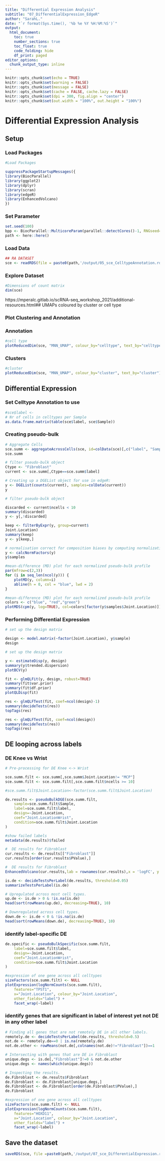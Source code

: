 ```yaml
---
title: "Differential Expression Analysis"
subtitle: "07_DifferentialExpression_EdgeR"
author: "SarahL."
date: "`r format(Sys.time(), '%b %e %Y %H:%M:%S')`"
output: 
  html_document:
    toc: true
    number_sections: true   
    toc_float: true
    code_folding: hide
    df_print: paged
editor_options:
  chunk_output_type: inline
---
```


```r
knitr::opts_chunk$set(echo = TRUE)
knitr::opts_chunk$set(warning = FALSE)
knitr::opts_chunk$set(message = FALSE)
knitr::opts_chunk$set(cache = FALSE, cache.lazy = FALSE)
knitr::opts_chunk$set(dpi = 300, fig.align = "center")
knitr::opts_chunk$set(out.width = "100%", out.height = "100%")
```


# Differential Expression Analysis

## Setup

### Load Packages

```r
#Load Packages

suppressPackageStartupMessages({
library(BiocParallel)
library(ggplot2)
library(dplyr)
library(scran)
library(edgeR)
library(EnhancedVolcano)
})

```

### Set Parameter

```r
set.seed(100)
bpp <- BiocParallel::MulticoreParam(parallel::detectCores()-1, RNGseed=100)
path <- here::here()
```


### Load Data

```r
## RA DATASET
sce <- readRDS(file = paste0(path,'/output/05_sce_CelltypeAnnotation.rds'))

```


### Explore Dataset

```r
#Dimensions of count matrix
dim(sce)
```

https://mperalc.gitlab.io/scRNA-seq_workshop_2021/additional-resources.html## UMAPs coloured by cluster or cell type

### Plot Clustering and Annotation {.tabset}

### Annotation

```r
#cell type
plotReducedDim(sce, "MNN_UMAP", colour_by="celltype", text_by="celltype") +labs(title="UMAP colored by Cell type ",subtitle = "UMAP of all integrated datasets")

```

### Clusters

```r
#cluster
plotReducedDim(sce, "MNN_UMAP", colour_by="cluster", text_by="cluster") +labs(title="UMAP colored by clusters",subtitle = "UMAP of all integrated datasets")

```

## Differential Expression

### Set Celltype Annotation to use

```r
#sce$label <-
# Nr of cells in celltypes per Sample
as.data.frame.matrix(table(sce$label, sce$Sample))
```



### Creating pseudo-bulk

```r
# Aggregate Cells
sce.summ <- aggregateAcrossCells(sce, id=colData(sce)[,c("label", "Sample")])
sce.summ
```


```r
# filter pseudo-bulk object
Ctype <- "Fibroblast"
current <- sce.summ[,Ctype==sce.summ$label]

# Creating up a DGEList object for use in edgeR:
y <- DGEList(counts(current), samples=colData(current))
y
```

```r
# filter pseudo-bulk object

discarded <- current$ncells < 10
summary(discarded)
y <- y[,!discarded]

keep <- filterByExpr(y, group=current$	
Joint.Location)
summary(keep)
y <- y[keep,]

```

```r
# normalisation correct for composition biases by computing normalization factors with the trimmed mean of M-values method
y <- calcNormFactors(y)
y$samples
```

```r
#mean-difference (MD) plot for each normalized pseudo-bulk profile 
par(mfrow=c(2,3))
for (i in seq_len(ncol(y))) {
    plotMD(y, column=i)
    abline(h = 0, col = "blue", lwd = 2)
}
```
```r
#mean-difference (MD) plot for each normalized pseudo-bulk profile 
colors <- c("blue", "red","green")
plotMDS(cpm(y, log=TRUE), col=colors[factor(y$samples$Joint.Location)])
```

### Performing Differential Expression


```r
# set up the design matrix

design <- model.matrix(~factor(Joint.Location), y$sample)
design

```

```r
# set up the design matrix

y <- estimateDisp(y, design)
summary(y$trended.dispersion)
plotBCV(y)
```

```r
fit <- glmQLFit(y, design, robust=TRUE)
summary(fit$var.prior)
summary(fit$df.prior)
plotQLDisp(fit)
```
```r
res <- glmQLFTest(fit, coef=ncol(design)-1)
summary(decideTests(res))
topTags(res)
```

```r
res <- glmQLFTest(fit, coef=ncol(design))
summary(decideTests(res))
topTags(res)
```

## DE looping across labels

### DE Knee vs Wrist

```r
# Pre-processing for DE Knee <-> Wrist

sce.summ.filt <- sce.summ[,sce.summ$Joint.Location!= "MCP"]
sce.summ.filt <- sce.summ.filt[,sce.summ.filt$ncells >= 10]

#sce.summ.filt$Joint.Location<-factor(sce.summ.filt$Joint.Location)

de.results <- pseudoBulkDGE(sce.summ.filt, 
    sample=sce.summ.filt$Sample,
    label=sce.summ.filt$label,
    design=~Joint.Location,
    coef="Joint.LocationWrist",
    condition=sce.summ.filt$Joint.Location 
)

```


```r
#show failed labels
metadata(de.results)$failed
```


```r
#  DE results for Fibroblast
cur.results <- de.results[["Fibroblast"]]
cur.results[order(cur.results$PValue),]
```


```r
#  DE results for Fibroblast
EnhancedVolcano(cur.results,lab = rownames(cur.results),x = 'logFC', y = 'PValue', title = paste("Differential expression", " Knee ", "vs", " Wrist ", sep=' '),subtitle = "Fibroblast cluster (pseudobulk)",colAlpha = 1)
```


```r
is.de <- decideTestsPerLabel(de.results, threshold=0.05)
summarizeTestsPerLabel(is.de)
```

```r
# Upregulated across most cell types.
up.de <- is.de > 0 & !is.na(is.de)
head(sort(rowMeans(up.de), decreasing=TRUE), 10)
```


```r
# Downregulated across cell types.
down.de <- is.de < 0 & !is.na(is.de)
head(sort(rowMeans(down.de), decreasing=TRUE), 10)
```





### identify label-specific DE

```r
de.specific <- pseudoBulkSpecific(sce.summ.filt,
    label=sce.summ.filt$label,
    design=~Joint.Location,
    coef="Joint.LocationWrist",
    condition=sce.summ.filt$Joint.Location 
)
```


```r
#expression of one gene across all celltypes
sizeFactors(sce.summ.filt) <- NULL
plotExpression(logNormCounts(sce.summ.filt),
    features="TPST1",
    x="Joint.Location", colour_by="Joint.Location",
    other_fields="label") +
    facet_wrap(~label)

```

### identify genes that are significant in label of interest yet not DE in any other label

```r
# Finding all genes that are not remotely DE in all other labels.
remotely.de <- decideTestsPerLabel(de.results, threshold=0.5)
not.de <- remotely.de==0 | is.na(remotely.de)
not.de.other <- rowMeans(not.de[,colnames(not.de)!="Fibroblast"])==1

# Intersecting with genes that are DE in Fibroblast
unique.degs <- is.de[,"Fibroblast"]!=0 & not.de.other
unique.degs <- names(which(unique.degs))

# Inspecting the results.
de.Fibroblast <- de.results$Fibroblast
de.Fibroblast <- de.Fibroblast[unique.degs,]
de.Fibroblast <- de.Fibroblast[order(de.Fibroblast$PValue),]
de.Fibroblast
```

```r
#expression of one gene across all celltypes
sizeFactors(sce.summ.filt) <- NULL
plotExpression(logNormCounts(sce.summ.filt),
    features="HOXD11",
    x="Joint.Location", colour_by="Joint.Location",
    other_fields="label") +
    facet_wrap(~label)

```


## Save the dataset

```r
saveRDS(sce, file =paste0(path,'/output/07_sce_DifferentialExpression.rds'))
```
